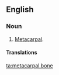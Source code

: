 ==English==

===Noun===
{{en-noun|sg=[[metacarpal]] [[bone]]}}

# [[metacarpal|Metacarpal]].

====Translations====
{{trans-see|metacarpal}}

[[ta:metacarpal bone]]